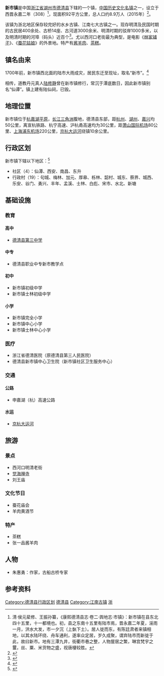 {{中国乡镇级行政区
|城镇名称= 新市镇
|外文名称= Xin Shi Town（[[English|English]]）
|代表图像= Shenjia Pool 01 2015-02.JPG
|所属国家={{CHN}}
|简称= 仙潭
|设立始年= 西晋永嘉二年（308）
|行政区类别= 鎮
|区划= 4个社区、19个行政村
|全镇面积= 92平方公里
|总人口=  8.9万（2015年）
|本土语言= [[吴语|吴语]] [[太湖片|太湖片]] [[苕溪小片|苕溪小片]]
|电话区号= 0572
|邮政编码= 313201
|经纬度= {{coord|30|36|52|N|120|17|09|E|display=inline,title}}
|毗邻乡镇=钟管镇、禹越镇、新安镇、善琏镇、崇福镇等  
|pushpin_map =China Zhejiang
|pushpin_map_caption = '''新市镇'''在[[浙江|浙江]]的位置
}}

'''新市镇'''是中国[[浙江省|浙江省]][[湖州市|湖州市]][[德清县|德清县]]下辖的一个镇，[[中国历史文化名镇|中国历史文化名镇]]之一，设立于西晋永嘉二年（308）<ref>清‧侯元棐修、王振孙纂，《康熙德清县志·卷二·舆地志·市镇》：新市镇在县东北四十五里，十一都境也。初，县之东南十五里有陆市焉，晋永嘉二年夏，滛雨一月，洪水大发，市一夕沉（上埶下土）。居人徙而东，有陈廷肃者来镇相地，以其水陆环绕、舟车通利，遂率众定居，岁久成聚，谓弃陆市而新徙于此，故曰新市。地有三潭九井，街衢市巷之整，人物屋居之繁，琳宫梵宇之蠒，丝、粟、米货物之盛，视唐棲较胜。</ref>，现面积92平方公里，总人口约8.9万人（2015年）<ref>{{cite web|url=http://www.dqxs.gov.cn/html/about/list_17_1.html|title=《新市概况》|accessdate=2016-04-08|work=|publisher=新市镇政府|deadurl=yes|archiveurl=https://web.archive.org/web/20160326171701/http://dqxs.gov.cn/html/about/list_17_1.html|archivedate=2016-03-26}}</ref>。

该镇为浙北地区保存较完好的水乡古镇、江南七大古镇之一。现存明清及民国时期的古民居400余处、古桥14座、古河道3000余米、明清时期的驳岸1000多米，以及明清时期的河埠（码头）近百个<ref>{{cite web|url=http://www.zj.xinhuanet.com/df/2008-12/26/content_15286109.htm|title=《新市列入第四批中国历史文化名镇》|accessdate=2016-04-08|work=|publisher=新华网浙江频道|deadurl=yes|archiveurl=https://web.archive.org/web/20160423175723/http://www.zj.xinhuanet.com/df/2008-12/26/content_15286109.htm|archivedate=2016-04-23}}</ref>。尤以西河口老街最为典型，是电影《[[林家铺子|林家铺子]]》、《[[蚕花姑娘|蚕花姑娘]]》的外景地。特产有[[酱羊肉|酱羊肉]]、[[茶糕|茶糕]]。

==镇名由来==
1700年前，新市镇西北面的陆市大雨成灾，居民东迁至现址，取名“新市”。<ref>{{cite news | title=古镇新市 | work=人民日报海外版 | date=2018-01-31 | author=戎章榕}}</ref>

相传，道教丹元真人[[陆修静|陆修静]]曾在新市镇修行，常沉于潭底数日，因此新市镇别名“仙谭”。镇上建有陆仙祠，已毁。
==地理位置==
新市镇位于[[杭嘉湖平原|杭嘉湖平原]]，[[长江三角洲|长江三角洲]]腹地，德清县东部，距[[杭州|杭州]]、[[湖州|湖州]]、[[嘉兴|嘉兴]]均50公里，离宣杭铁路、杭宁高速、沪杭甬高速均为30公里，距[[萧山国际机场|萧山国际机场]]80公里、[[上海浦东机场|上海浦东机场]]220公里，[[京杭大运河|京杭大运河]]绕镇10余公里。
{{Geographic Location
|西北 = 
|北 = [[千金镇|千金镇]]<SUP>[[南浔区|南浔区]]</SUP>
|東北 = [[善琏镇|善琏镇]]<SUP>[[南浔区|南浔区]]</SUP>
|西 = [[钟管镇|钟管镇]]
|中央 = <BIG>'''新市镇'''</BIG>
|東 = [[河山镇|河山镇]]<SUP>[[桐乡市|桐乡市]]</SUP>
|西南 = [[新安镇_(德清县)|新安镇]]
|南 = [[禹越镇|禹越镇]]
|東南 = [[洲泉镇|洲泉镇]]<SUP>[[桐乡市|桐乡市]]</SUP>
}}
==行政区划==
新市镇下辖以下地区：<ref>{{cite web|url=http://www.dqxs.gov.cn/html/profile/list_13_1.html|title=《村社简介》|accessdate=2016-04-08|work=|publisher=新市镇政府|deadurl=yes|archiveurl=https://web.archive.org/web/20160326180539/http://dqxs.gov.cn/html/profile/list_13_1.html|archivedate=2016-03-26}}</ref>
* 社区（4）：仙潭、西安、南昌、东升
* 行政村（19）：句城、梅林、加元、厚皋、栎林、韶村、城东、蔡界、城西、乐安、谷门、勇兴、丰年、孟溪、士林、白彪、宋市、水北、新塘

==基础设施==
===教育===
====高中====
* [[德清县第三中学|德清县第三中学]]
====中专====
* 德清县职业中专新市教学点
====初中====
* 新市镇初级中学
* 新市镇士林初级中学
====小学====
* 新市镇完全小学
* 新市镇中心小学
* 新市镇士林中心小学
===医疗===
* 浙江省德清医院（原德清县第三人民医院）
* 德清县新市镇中心卫生院（新市镇社区卫生服务中心）
===交通===
====公路====
* 申嘉湖（杭）高速公路
====水运====
* [[京杭大运河|京杭大运河]]

==旅游==
===景点===
* 西河口明清老街
* [[觉海禅寺|觉海禅寺]]
* 刘王庙
===文化节日===
* 蚕花庙会
* 羊肉黄酒节
===特产===
* 茶糕
* 张一品酱羊肉

==人物==
* 朱惠勇：作家，古船古桥专家

==参考资料==
{{reflist|2}}
                             
{{德清县行政区划}}
{{中国历史文化名镇}}
{{commonscat}}

[[Category:德清县行政区划|Category:德清县行政区划]]
[[Category:湖州市乡镇|德清县]]
[[Category:江南古镇|Category:江南古镇]]
[[Category:中国历史文化名镇|浙]]
